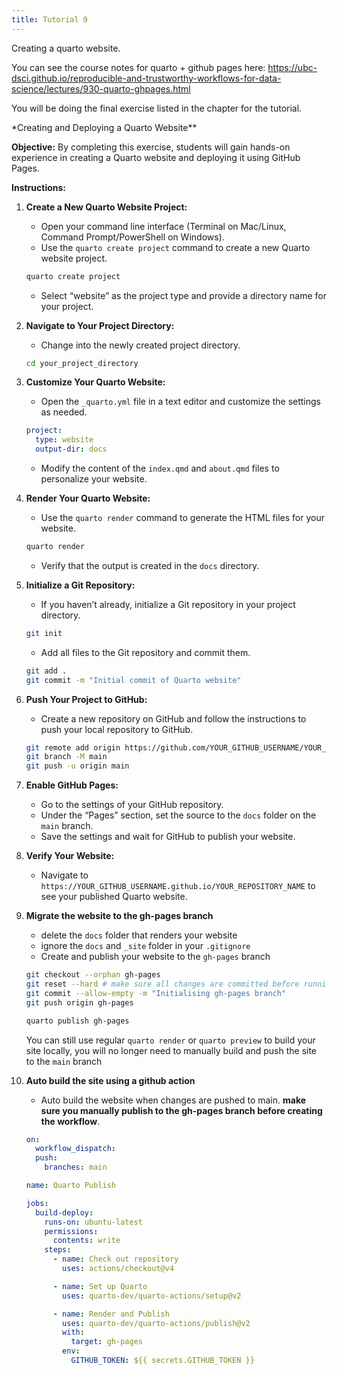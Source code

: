 ```yaml
---
title: Tutorial 9
---
```


Creating a quarto website.

You can see the course notes for quarto + github pages here:
<https://ubc-dsci.github.io/reproducible-and-trustworthy-workflows-for-data-science/lectures/930-quarto-ghpages.html>

You will be doing the final exercise listed in the chapter for the tutorial.

*Creating and Deploying a Quarto Website**

**Objective:** By completing this exercise, students will gain hands-on experience in creating a Quarto website and deploying it using GitHub Pages.

**Instructions:**

1. **Create a New Quarto Website Project:**
   - Open your command line interface (Terminal on Mac/Linux, Command Prompt/PowerShell on Windows).
   - Use the `quarto create project` command to create a new Quarto website project.

   ```bash
   quarto create project
   ```

   - Select "website" as the project type and provide a directory name for your project.

2. **Navigate to Your Project Directory:**
   - Change into the newly created project directory.

   ```bash
   cd your_project_directory
   ```

3. **Customize Your Quarto Website:**
   - Open the `_quarto.yml` file in a text editor and customize the settings as needed.

   ```yml
   project:
     type: website
     output-dir: docs
   ```

   - Modify the content of the `index.qmd` and `about.qmd` files to personalize your website.

4. **Render Your Quarto Website:**
   - Use the `quarto render` command to generate the HTML files for your website.

   ```bash
   quarto render
   ```

   - Verify that the output is created in the `docs` directory.

5. **Initialize a Git Repository:**
   - If you haven't already, initialize a Git repository in your project directory.

   ```bash
   git init
   ```

   - Add all files to the Git repository and commit them.

   ```bash
   git add .
   git commit -m "Initial commit of Quarto website"
   ```

6. **Push Your Project to GitHub:**
   - Create a new repository on GitHub and follow the instructions to push your local repository to GitHub.

   ```bash
   git remote add origin https://github.com/YOUR_GITHUB_USERNAME/YOUR_REPOSITORY_NAME.git
   git branch -M main
   git push -u origin main
   ```

7. **Enable GitHub Pages:**
   - Go to the settings of your GitHub repository.
   - Under the "Pages" section, set the source to the `docs` folder on the `main` branch.
   - Save the settings and wait for GitHub to publish your website.

8. **Verify Your Website:**
   - Navigate to `https://YOUR_GITHUB_USERNAME.github.io/YOUR_REPOSITORY_NAME` to see your published Quarto website.

9. **Migrate the website to the gh-pages branch**
    - delete the `docs` folder that renders your website
    - ignore the `docs` and `_site` folder in your `.gitignore`
    - Create and publish your website to the `gh-pages` branch

    ```bash
    git checkout --orphan gh-pages
    git reset --hard # make sure all changes are committed before running this!
    git commit --allow-empty -m "Initialising gh-pages branch"
    git push origin gh-pages

    quarto publish gh-pages
    ```

    You can still use regular `quarto render` or `quarto preview` to build your site locally,
    you will no longer need to manually build and push the site to the `main` branch

10. **Auto build the site using a github action**
    - Auto build the website when changes are pushed to main.
      **make sure you manually publish to the gh-pages branch before creating the workflow**.

    ```yaml
    on:
      workflow_dispatch:
      push:
        branches: main

    name: Quarto Publish

    jobs:
      build-deploy:
        runs-on: ubuntu-latest
        permissions:
          contents: write
        steps:
          - name: Check out repository
            uses: actions/checkout@v4

          - name: Set up Quarto
            uses: quarto-dev/quarto-actions/setup@v2

          - name: Render and Publish
            uses: quarto-dev/quarto-actions/publish@v2
            with:
              target: gh-pages
            env:
              GITHUB_TOKEN: ${{ secrets.GITHUB_TOKEN }}
    ```

